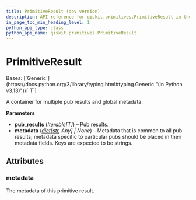 ```yaml
---
title: PrimitiveResult (dev version)
description: API reference for qiskit.primitives.PrimitiveResult in the dev version of qiskit
in_page_toc_min_heading_level: 1
python_api_type: class
python_api_name: qiskit.primitives.PrimitiveResult
---
```


# PrimitiveResult

<Class id="qiskit.primitives.PrimitiveResult" isDedicatedPage={true} github="https://github.com/Qiskit/qiskit/tree/stable/2.2/qiskit/primitives/containers/primitive_result.py#L25-L53" signature="qiskit.primitives.PrimitiveResult(pub_results, metadata=None)" modifiers="class">
  Bases: [`Generic`](https://docs.python.org/3/library/typing.html#typing.Generic "(in Python v3.13)")\[`T`]

  A container for multiple pub results and global metadata.

  **Parameters**

  *   **pub\_results** (*Iterable\[T]*) – Pub results.
  *   **metadata** ([*dict*](https://docs.python.org/3/library/stdtypes.html#dict "(in Python v3.13)")*\[*[*str*](https://docs.python.org/3/library/stdtypes.html#str "(in Python v3.13)")*, Any] | None*) – Metadata that is common to all pub results; metadata specific to particular pubs should be placed in their metadata fields. Keys are expected to be strings.

  ## Attributes

  ### metadata

  <Attribute id="qiskit.primitives.PrimitiveResult.metadata">
    The metadata of this primitive result.
  </Attribute>
</Class>

